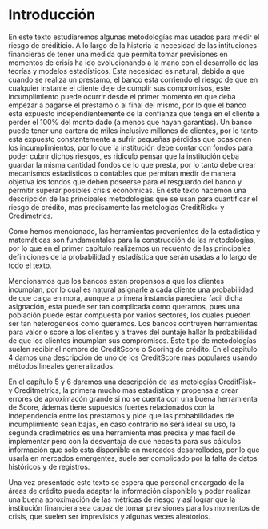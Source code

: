 \mainmatter

# Introducción 

En este texto estudiaremos algunas metodologías mas usados para medir el riesgo de créditicio. A lo largo de la historia la necesidad de las intituciones financieras de tener una medida que permita tomar previsiones en momentos de crisis ha ido evolucionando a la mano con el desarrollo de las teorías y modelos estadísticos. Esta necesidad es natural, debido a que cuando se realiza un prestamo, el banco esta corriendo el riesgo de que en cualquier instante el cliente deje de cumplir sus compromisos, este incumplimiento puede ocurrir desde el primer momento en que deba empezar a pagarse el prestamo o al final del mismo, por lo que el banco esta expuesto independientemente de la confianza que tenga en el cliente a perder el 100% del monto dado (a menos que hayan garantias). Un banco puede tener una cartera de miles inclusive millones de clientes, por lo tanto esta expuesto constantemente a sufrir pequeñas pérdidas que ocasionen los incumplimientos, por lo que la institución debe contar con fondos para poder cubrir dichos riesgos, es ridiculo pensar que la institución deba guardar la misma cantidad fondos de lo que presta, por lo tanto debe crear mecanismos estadisticos o contables que permitan medir de manera objetiva los fondos que deben poseerse para el resguardo del banco y permitir superar posibles crisis económicas. En este texto hacemon una descripción de las principales metodologías que se usan para cuantificar el riesgo de crédito, mas precisamente las metologías CreditRisk+ y Credimetrics.


Como hemos mencionado, las herramientas provenientes de la estadistica y matemáticas son fundamentales para la construcción de las metodologías, por lo que en el primer capítulo realizemos un recuento de las principales definiciones de la probabilidad y estadística que serán usadas a lo largo de todo el texto.

Mencionamos que los bancos estan propensos a que los clientes incumplan, por lo cual es natural asignarle a cada cliente una probabilidad de que caiga en mora, aunque a primera instancia pareciera facil dicha asignación, esta puede ser tan complicada como queramos, pues una población puede estar compuesta por varios sectores, los cuales pueden ser tan heterogeneos como queramos. Los bancos contruyen herramientas para valor o score a los clientes y a través del puntaje hallar la probabilidad de que los clientes incumplan sus compromisos. Este tipo de metodologías suelen recibir el nombre de CreditScore o Scoring de crédito. En el capitulo 4 damos una descripción de uno de los CreditScore mas populares usando métodos lineales generalizados.


En el capítulo 5 y  6 daremos una descripción de las metologías CreditRisk+ y Creditmetrics, la primera mucho mas estadística y propensa a crear errores de aproximacón grande si no se cuenta con una buena herramienta de Score, ádemas tiene supuestos fuertes relacionados con la independencia entre los prestamos y pide que las probabilidades de incumplimiento sean bajas, en caso contrario no será ideal su uso, la segunda credimetrics es una herramienta mas precisa y mas facil de implementar pero con la desventaja de que necesita para sus cálculos información que solo esta disponible en mercados desarrollodos, por lo que usarla en mercados emergentes, suele ser complicado por la falta de datos históricos y de registros.

Una vez presentado este texto se espera que personal encargado de la áreas de crédito pueda adaptar la información disponible y poder realizar una buena aproximación de las métricas de riesgo y así lograr que la institución financiera sea capaz de tomar previsiones para los momentos de crisis, que suelen ser imprevistos y algunas veces aleatorios.
































